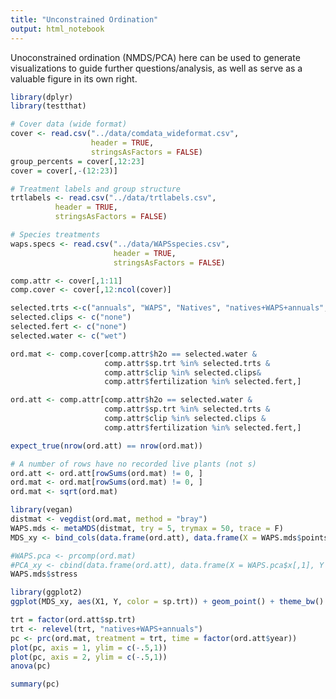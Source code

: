 ```yaml
---
title: "Unconstrained Ordination"
output: html_notebook
---
```


Unoconstrained ordination (NMDS/PCA) here can be used to generate visualizations to guide further questions/analysis, as well as serve as a valuable figure in its own right.

```r
library(dplyr)
library(testthat)

# Cover data (wide format)
cover <- read.csv("../data/comdata_wideformat.csv", 
                  header = TRUE, 
                  stringsAsFactors = FALSE)
group_percents = cover[,12:23]
cover = cover[,-(12:23)]

# Treatment labels and group structure
trtlabels <- read.csv("../data/trtlabels.csv",
          header = TRUE,
          stringsAsFactors = FALSE)

# Species treatments
waps.specs <- read.csv("../data/WAPSspecies.csv",
                       header = TRUE,
                       stringsAsFactors = FALSE)

comp.attr <- cover[,1:11]
comp.cover <- cover[,12:ncol(cover)]
```


```r
selected.trts <-c("annuals", "WAPS", "Natives", "natives+WAPS+annuals", "annuals+natives", "WAPS+annuals", "WAPS+natives")
selected.clips <- c("none")
selected.fert <- c("none")
selected.water <- c("wet") 

ord.mat <- comp.cover[comp.attr$h2o == selected.water &
                     comp.attr$sp.trt %in% selected.trts &
                     comp.attr$clip %in% selected.clips&
                     comp.attr$fertilization %in% selected.fert,]

ord.att <- comp.attr[comp.attr$h2o == selected.water &
                     comp.attr$sp.trt %in% selected.trts &
                     comp.attr$clip %in% selected.clips &
                     comp.attr$fertilization %in% selected.fert,]

expect_true(nrow(ord.att) == nrow(ord.mat))

# A number of rows have no recorded live plants (not s)
ord.att <- ord.att[rowSums(ord.mat) != 0, ]
ord.mat <- ord.mat[rowSums(ord.mat) != 0, ]
ord.mat <- sqrt(ord.mat)

library(vegan)
distmat <- vegdist(ord.mat, method = "bray")
WAPS.mds <- metaMDS(distmat, try = 5, trymax = 50, trace = F)
MDS_xy <- bind_cols(data.frame(ord.att), data.frame(X = WAPS.mds$points[,1], Y = WAPS.mds$points[,2]))

#WAPS.pca <- prcomp(ord.mat)
#PCA_xy <- cbind(data.frame(ord.att), data.frame(X = WAPS.pca$x[,1], Y = WAPS.pca$x[,2]))
WAPS.mds$stress
```

```r
library(ggplot2)
ggplot(MDS_xy, aes(X1, Y, color = sp.trt)) + geom_point() + theme_bw() + facet_wrap(~year)
```

```r
trt = factor(ord.att$sp.trt)
trt <- relevel(trt, "natives+WAPS+annuals")
pc <- prc(ord.mat, treatment = trt, time = factor(ord.att$year))
plot(pc, axis = 1, ylim = c(-.5,1))
plot(pc, axis = 2, ylim = c(-.5,1))
anova(pc)
```
```r
summary(pc)
```

